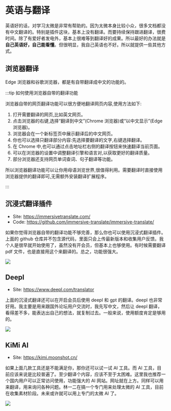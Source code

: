 # 英语与翻译

英语好的话，对学习太微是非常有帮助的。因为太微本身比较小众，很多文档都没有中文翻译的。特别是插件这块，基本上没有翻译。而要持续保持跟进翻译，很费时间。除了有爱好者发电外，基本上很难等到翻译好的成果。所以最好的办法就是**自己英语好，自己能看懂**。但很明显，我自己英语也不好。所以就提供一些其他方式。

## 浏览器翻译

Edge 浏览器和谷歌浏览器，都是有自带翻译成中文的功能的。

:::tip 如何使用浏览器自带的翻译功能

浏览器自带的网页翻译功能可以很方便地翻译网页内容,使用方法如下:

1. 打开需要翻译的网页,比如英文网页。
2. 点击浏览器的右键,选择“翻译到中文”(Chrome 浏览器)或“以中文显示”(Edge 浏览器)。
3. 浏览器会在一个新标签页中展示翻译后的中文网页。
4. 你也可以选择只翻译部分内容:先选择要翻译的文字,右键选择翻译。
5. 在 Chrome 中,也可以通过点击地址栏右侧的翻译按钮来快速翻译当前页面。
6. 可以在浏览器的设置中调整翻译引擎和语言对,以获取更好的翻译质量。
7. 部分浏览器还支持网页单词查词、句子翻译等功能。

所以浏览器翻译功能可以让你用母语浏览世界,很值得利用。需要翻译时直接使用浏览器提供的翻译即可,无需额外安装翻译扩展程序。

:::

## 沉浸式翻译插件

- Site: https://immersivetranslate.com/
- Code: https://github.com/immersive-translate/immersive-translate/

如果你觉得浏览器自带的翻译功能不够完善，那么你也可以使用沉浸式翻译插件。上面的 github 仓库并不包含源代码，里面只会上传最新版本和收集用户反馈。我个人是很早就开始使用了，虽然没有开会员，但基本上也够使用。有时候需要翻译 pdf 文件，也是直接用这个来翻译的。总之，功能很强大。

![](./img/immersive-translate.png)

## Deepl

- Site: https://www.deepl.com/translator

上面的沉浸式翻译还可以在开启会员后使用 deepl 和 gpt 的翻译。deepl 也非常好用。我主要是用来跟国外论坛用户交流时，我先写中文，然后让 deepl 翻译，看得差不多，能表达出自己的想法，就复制过去。一般来说，使用额度肯定是够用的。

![](./img/deepl.png)

## KiMi AI

- Site: https://kimi.moonshot.cn/

如果上面几款工具还是不能满足你，那你还可以试一试 AI 工具。而 AI 工具，目前应该来说是比较普遍了。至少翻译个内容，应该不至于太困难。这里我也推荐一个国内用户可以正常访问使用，功能强大的 AI 网站。网址就在上方。同样可以用来翻译，用来询问各种问题。林一二在搞一个专门用来处理太微的 AI 工具，目前在收集素材阶段。未来或许就可以用上专门的太微 AI 了。

![](./img/KiMi.png)
